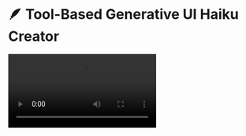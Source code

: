 # 🪶 Tool-Based Generative UI Haiku Creator

<Video src="https://screen-studio-shareable-links.67aa83ffa7fb557cd114a7156fca4e73.r2.cloudflarestorage.com/V2zfIWNf-video.mp4?X-Amz[…]aders=host&x-id=GetObject" />

## What This Demo Shows

This demo showcases CopilotKit's **tool-based generative UI** capabilities:
1. **Frontend Rendering of Tool Calls**: Backend tool calls are automatically rendered in the UI
2. **Dynamic UI Generation**: The UI updates in real-time as the agent generates content
3. **Elegant Content Presentation**: Complex structured data (haikus) are beautifully displayed

## How to Interact

Chat with your Copilot and ask for haikus about different topics:
- "Create a haiku about nature"
- "Write a haiku about technology"
- "Generate a haiku about the changing seasons"
- "Make a humorous haiku about programming"

Each request will trigger the agent to generate a haiku and display it in a visually appealing card format in the UI.

## ✨ Tool-Based Generative UI in Action

**What's happening technically:**
- The agent processes your request and determines it should create a haiku
- It calls a backend tool that returns structured haiku data
- CopilotKit automatically renders this tool call in the frontend
- The rendering is handled by the registered tool component in your React app
- No manual state management is required to display the results

**What you'll see in this demo:**
- As you request a haiku, a beautifully formatted card appears in the UI
- The haiku follows the traditional 5-7-5 syllable structure
- Each haiku is presented with consistent styling
- Multiple haikus can be generated in sequence
- The UI adapts to display each new piece of content

This pattern of tool-based generative UI can be extended to create any kind of dynamic content - from data visualizations to interactive components, all driven by your Copilot's tool calls! 